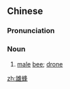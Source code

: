 ==Chinese==
{{zh-forms}}

===Pronunciation===
{{zh-pron
|m=xióngfēng
|cat=n
}}

===Noun===
{{zh-noun}}

# [[male]] [[bee]]; [[drone]]

[[zh:雄蜂]]
